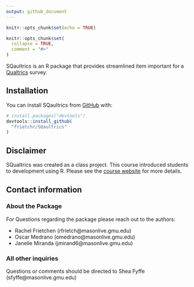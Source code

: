 ```yaml
---
output: github_document
---
```


```r
knitr::opts_chunk$set(echo = TRUE)
```

<!-- README.md is generated from README.Rmd. Please edit that file -->

```r
knitr::opts_chunk$set(
  collapse = TRUE,
  comment = "#>"
)
```

SQaultrics is an R package that provides streamlined item important for a [Qualtrics](https://www.qualtrics.com/) survey.

## Installation

You can install SQaultrics from [GitHub](https://github.com/) with:

```r
# install.packages("devtools")
devtools::install_github(
  "frietchr/SQaultrics"
)
```


## Disclaimer

SQualtrics was created as a class project. This course introduced students to development using R. Please see the [course website](https://sites.google.com/view/r-in-the-social-sciences) for more details. 

## Contact information

### About the Package
For Questions regarding the package please reach out to the authors:

 * Rachel Frietchen (rfrietch@masonlive.gmu.edu)
 * Oscar Medrano (omedrano@masonlive.gmu.edu)
 * Janelle Miranda (jmirand6@masonlive.gmu.edu)

### All other inquiries
Questions or comments should be directed to Shea Fyffe (sfyffe@masonlive.gmu.edu)
